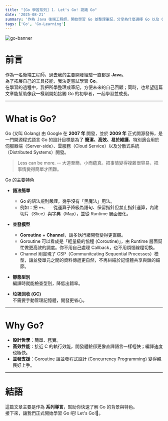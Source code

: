 ```yaml
---
title: "[Go 學習系列] 1. Let's Go! 認識 Go"
date: '2025-08-21'
summary: '作為 Java 後端工程師，開始學習 Go 並整理筆記，分享為什麼選擇 Go 以及 Go 是什麼。'
tags: ['Go', 'Go-Learning']
---
```


![go-banner](/static/images/go/go-banner-1.webp)

# 前言

作為一名後端工程師，過去我的主要開發經驗一直都是 **Java**。  
為了拓展自己的工具技能，我決定嘗試學習 **Go**。  
在學習的過程中，我把所學整理成筆記，方便未來的自己回顧；同時，也希望這篇文章能幫助像我一樣剛開始接觸 Go 的初學者，一起學習並成長。

---

# What is Go?

Go (又叫 Golang) 由 Google 在 **2007 年** 開發，並於 **2009 年** 正式開源發佈，是一門開源程式語言
Go 的設計目標是為了 **簡潔、高效、易於維護**，特別適合用於伺服器端（Server-side）、雲服務（Cloud Service）以及分散式系統（Distributed Systems）開發。

> Less can be more. -- 大道至簡，小而蘊真。把事情變得複雜很容易，把事情變得簡單才困難。

Go 的主要特色

- **語法簡單**
  - Go 的語法規則嚴謹，幾乎沒有「黑魔法」用法。
  - 例如：把 `++`、`--` 從運算子降級為語句、保留指針但禁止指針運算，內建切片（Slice）與字典（Map），並從 Runtime 層面優化。

- **並發模型**
  - **Goroutine** + **Channel**，讓多執行緒開發變得更直觀。
  - Goroutine 可以看成是「輕量級的協程 (Coroutine)」，由 Runtime 層面幫忙做更高效的調度。你不用自己處理 Callback，也不用煩惱線程切換。
  - Channel 則實現了 CSP（Communitcating Sequential Processes）模型，讓並發單元之間的資料傳遞更自然，不再糾結於記憶體共享與鎖的細節。

- **靜態型別**  
  編譯時就能檢查型別，降低出錯率。

- **垃圾回收 (GC)**  
  不需要手動管理記憶體，開發更省心。

---

# Why Go?

- **設計哲學**：簡單、務實。
- **高效性能**：接近 C 的執行效能，開發體驗卻更像直譯語言一樣輕快；編譯速度也極快。
- **並發支援**：Goroutine 讓並發程式設計 (Concurrency Programming) 變得親民好上手。

---

# 結語

這篇文章主要是作為 **系列導言**，幫助你快速了解 Go 的背景與特色。  
接下來，讓我們正式開始學習 Go 吧! Let's Go!🚀。
